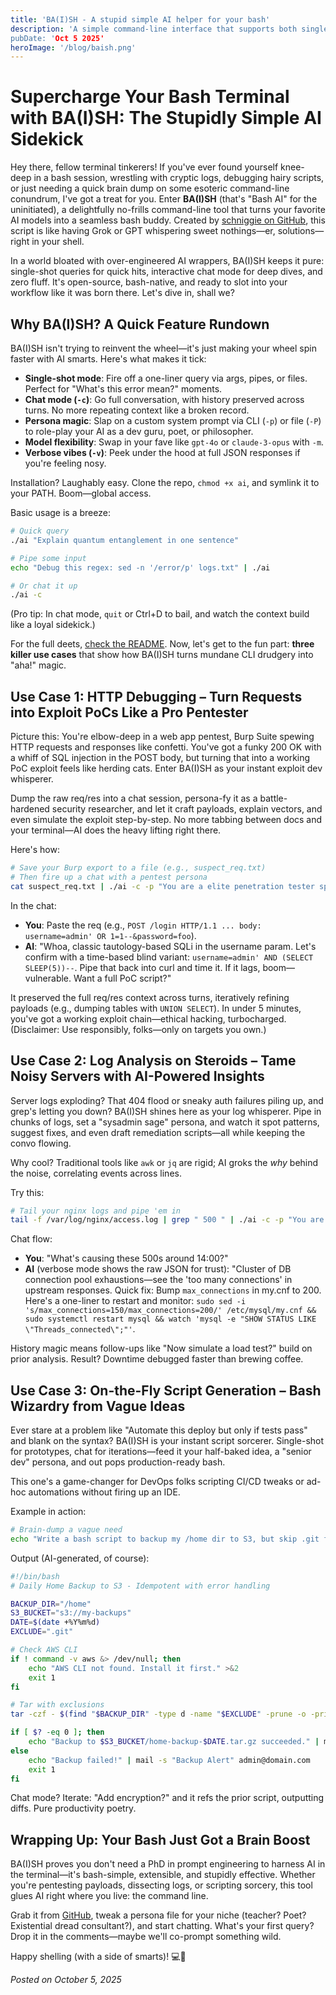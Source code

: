 ```yaml
---
title: 'BA(I)SH - A stupid simple AI helper for your bash'
description: 'A simple command-line interface that supports both single-shot queries and interactive chat mode with full conversation history. With features as Persona support - Custom system prompts via command line or file and Model selection
pubDate: 'Oct 5 2025'
heroImage: '/blog/baish.png'
---
```


# Supercharge Your Bash Terminal with BA(I)SH: The Stupidly Simple AI Sidekick

Hey there, fellow terminal tinkerers! If you've ever found yourself knee-deep in a bash session, wrestling with cryptic logs, debugging hairy scripts, or just needing a quick brain dump on some esoteric command-line conundrum, I've got a treat for you. Enter **BA(I)SH** (that's "Bash AI" for the uninitiated), a delightfully no-frills command-line tool that turns your favorite AI models into a seamless bash buddy. Created by [schniggie on GitHub](https://github.com/schniggie/baish), this script is like having Grok or GPT whispering sweet nothings—er, solutions—right in your shell.

In a world bloated with over-engineered AI wrappers, BA(I)SH keeps it pure: single-shot queries for quick hits, interactive chat mode for deep dives, and zero fluff. It's open-source, bash-native, and ready to slot into your workflow like it was born there. Let's dive in, shall we?

## Why BA(I)SH? A Quick Feature Rundown

BA(I)SH isn't trying to reinvent the wheel—it's just making your wheel spin faster with AI smarts. Here's what makes it tick:

- **Single-shot mode**: Fire off a one-liner query via args, pipes, or files. Perfect for "What's this error mean?" moments.
- **Chat mode (`-c`)**: Go full conversation, with history preserved across turns. No more repeating context like a broken record.
- **Persona magic**: Slap on a custom system prompt via CLI (`-p`) or file (`-P`) to role-play your AI as a dev guru, poet, or philosopher.
- **Model flexibility**: Swap in your fave like `gpt-4o` or `claude-3-opus` with `-m`.
- **Verbose vibes (`-v`)**: Peek under the hood at full JSON responses if you're feeling nosy.

Installation? Laughably easy. Clone the repo, `chmod +x ai`, and symlink it to your PATH. Boom—global access.

Basic usage is a breeze:
```bash
# Quick query
./ai "Explain quantum entanglement in one sentence"

# Pipe some input
echo "Debug this regex: sed -n '/error/p' logs.txt" | ./ai

# Or chat it up
./ai -c
```
(Pro tip: In chat mode, `quit` or Ctrl+D to bail, and watch the context build like a loyal sidekick.)

For the full deets, [check the README](https://github.com/schniggie/baish). Now, let's get to the fun part: **three killer use cases** that show how BA(I)SH turns mundane CLI drudgery into "aha!" magic.

## Use Case 1: HTTP Debugging – Turn Requests into Exploit PoCs Like a Pro Pentester

Picture this: You're elbow-deep in a web app pentest, Burp Suite spewing HTTP requests and responses like confetti. You've got a funky 200 OK with a whiff of SQL injection in the POST body, but turning that into a working PoC exploit feels like herding cats. Enter BA(I)SH as your instant exploit dev whisperer.

Dump the raw req/res into a chat session, persona-fy it as a battle-hardened security researcher, and let it craft payloads, explain vectors, and even simulate the exploit step-by-step. No more tabbing between docs and your terminal—AI does the heavy lifting right there.

Here's how:
```bash
# Save your Burp export to a file (e.g., suspect_req.txt)
# Then fire up a chat with a pentest persona
cat suspect_req.txt | ./ai -c -p "You are a elite penetration tester specializing in web exploits. Analyze this HTTP request/response for vulnerabilities, craft SQLi PoCs, and guide me through exploitation. Be precise, ethical, and step-by-step." -m gpt-4o
```

In the chat:
- **You**: Paste the req (e.g., `POST /login HTTP/1.1 ... body: username=admin' OR 1=1--&password=foo`).
- **AI**: "Whoa, classic tautology-based SQLi in the username param. Let's confirm with a time-based blind variant: `username=admin' AND (SELECT SLEEP(5))--`. Pipe that back into curl and time it. If it lags, boom—vulnerable. Want a full PoC script?"

It preserved the full req/res context across turns, iteratively refining payloads (e.g., dumping tables with `UNION SELECT`). In under 5 minutes, you've got a working exploit chain—ethical hacking, turbocharged. (Disclaimer: Use responsibly, folks—only on targets you own.)

## Use Case 2: Log Analysis on Steroids – Tame Noisy Servers with AI-Powered Insights

Server logs exploding? That 404 flood or sneaky auth failures piling up, and grep's letting you down? BA(I)SH shines here as your log whisperer. Pipe in chunks of logs, set a "sysadmin sage" persona, and watch it spot patterns, suggest fixes, and even draft remediation scripts—all while keeping the convo flowing.

Why cool? Traditional tools like `awk` or `jq` are rigid; AI groks the *why* behind the noise, correlating events across lines.

Try this:
```bash
# Tail your nginx logs and pipe 'em in
tail -f /var/log/nginx/access.log | grep " 500 " | ./ai -c -p "You are a grizzled sysadmin with 15+ years debugging web servers. Parse these error logs, identify root causes (e.g., DB timeouts, misconfigs), prioritize fixes, and output bash snippets to automate." -v
```

Chat flow:
- **You**: "What's causing these 500s around 14:00?"
- **AI** (verbose mode shows the raw JSON for trust): "Cluster of DB connection pool exhaustions—see the 'too many connections' in upstream responses. Quick fix: Bump `max_connections` in my.cnf to 200. Here's a one-liner to restart and monitor: `sudo sed -i 's/max_connections=150/max_connections=200/' /etc/mysql/my.cnf && sudo systemctl restart mysql && watch 'mysql -e "SHOW STATUS LIKE \"Threads_connected\";"'`.

History magic means follow-ups like "Now simulate a load test?" build on prior analysis. Result? Downtime debugged faster than brewing coffee.

## Use Case 3: On-the-Fly Script Generation – Bash Wizardry from Vague Ideas

Ever stare at a problem like "Automate this deploy but only if tests pass" and blank on the syntax? BA(I)SH is your instant script sorcerer. Single-shot for prototypes, chat for iterations—feed it your half-baked idea, a "senior dev" persona, and out pops production-ready bash.

This one's a game-changer for DevOps folks scripting CI/CD tweaks or ad-hoc automations without firing up an IDE.

Example in action:
```bash
# Brain-dump a vague need
echo "Write a bash script to backup my /home dir to S3, but skip .git folders, run daily via cron, and email on failure. Use AWS CLI." | ./ai -p "You are a DevOps engineer who writes idempotent, error-handling bash scripts. Output only the code with comments, no fluff." -m claude-3-opus
```

Output (AI-generated, of course):
```bash
#!/bin/bash
# Daily Home Backup to S3 - Idempotent with error handling

BACKUP_DIR="/home"
S3_BUCKET="s3://my-backups"
DATE=$(date +%Y%m%d)
EXCLUDE=".git"

# Check AWS CLI
if ! command -v aws &> /dev/null; then
    echo "AWS CLI not found. Install it first." >&2
    exit 1
fi

# Tar with exclusions
tar -czf - $(find "$BACKUP_DIR" -type d -name "$EXCLUDE" -prune -o -print) | aws s3 cp - "$S3_BUCKET/home-backup-$DATE.tar.gz"

if [ $? -eq 0 ]; then
    echo "Backup to $S3_BUCKET/home-backup-$DATE.tar.gz succeeded." | mail -s "Backup OK" admin@domain.com
else
    echo "Backup failed!" | mail -s "Backup Alert" admin@domain.com
    exit 1
fi
```
Chat mode? Iterate: "Add encryption?" and it refs the prior script, outputting diffs. Pure productivity poetry.

## Wrapping Up: Your Bash Just Got a Brain Boost

BA(I)SH proves you don't need a PhD in prompt engineering to harness AI in the terminal—it's bash-simple, extensible, and stupidly effective. Whether you're pentesting payloads, dissecting logs, or scripting sorcery, this tool glues AI right where you live: the command line.

Grab it from [GitHub](https://github.com/schniggie/baish), tweak a persona file for your niche (teacher? Poet? Existential dread consultant?), and start chatting. What's your first query? Drop it in the comments—maybe we'll co-prompt something wild.

Happy shelling (with a side of smarts)! 💻🤖

*Posted on October 5, 2025*
